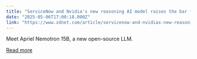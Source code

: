 ```yaml
---
title: "ServiceNow and Nvidia's new reasoning AI model raises the bar for enterprise AI agents"
date: "2025-05-06T17:00:18.000Z"
link: "https://www.zdnet.com/article/servicenow-and-nvidias-new-reasoning-ai-model-raises-the-bar-for-enterprise-ai-agents/"
---
```


Meet Apriel Nemotron 15B, a new open-source LLM.

[Read more](https://www.zdnet.com/article/servicenow-and-nvidias-new-reasoning-ai-model-raises-the-bar-for-enterprise-ai-agents/)
